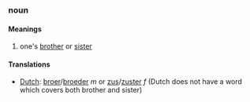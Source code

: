 ===noun===
====Meanings====
#one's [[brother]] or [[sister]]
====Translations====
*[[Dutch]]: [[broer]]/[[broeder]] ''m'' or [[zus]]/[[zuster]] ''f'' (Dutch does not have a word which covers both brother and sister)